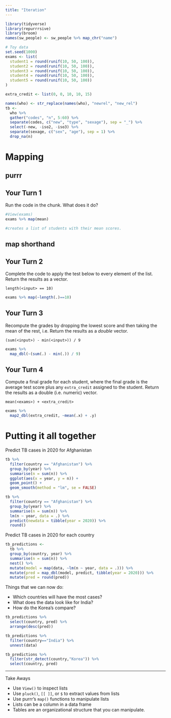 ```yaml
---
title: "Iteration"
---
```


```r
library(tidyverse)
library(repurrrsive)
library(broom)
names(sw_people) <- sw_people %>% map_chr("name")

# Toy data
set.seed(1000)
exams <- list(
  student1 = round(runif(10, 50, 100)),
  student2 = round(runif(10, 50, 100)),
  student3 = round(runif(10, 50, 100)),
  student4 = round(runif(10, 50, 100)),
  student5 = round(runif(10, 50, 100))
)

extra_credit <- list(0, 0, 10, 10, 15)

names(who) <- str_replace(names(who), "newrel", "new_rel")
tb <-  
  who %>%
  gather("codes", "n", 5:60) %>%
  separate(codes, c("new", "type", "sexage"), sep = "_") %>%
  select(-new, -iso2, -iso3) %>%
  separate(sexage, c("sex", "age"), sep = 1) %>%
  drop_na(n)
```

# Mapping

## purrr


## Your Turn 1

Run the code in the chunk. What does it do?

```r
#View(exams)
exams %>% map(mean)

#creates a list of students with their mean scores.
```

## map shorthand


## Your Turn 2

Complete the code to apply the test below to every element of the list. Return the results as a vector.

`length(<input> == 10)`

```r
exams %>% map(~length(.)==10)
```

## Your Turn 3

Recompute the grades by dropping the lowest score and then taking the mean of the rest, i.e. Return the results as a _double_ vector.

`(sum(<input>) - min(<input>)) / 9`

```r
exams %>% 
  map_dbl(~(sum(.) - min(.)) / 9)
```


## Your Turn 4

Compute a final grade for each student, where the final grade is the average test score plus any `extra_credit` assigned to the student. Return the results as a double (i.e. numeric) vector.

`mean(<exams>) + <extra_credit>`

```r
exams %>% 
  map2_dbl(extra_credit, ~mean(.x) + .y)
```


# Putting it all together

Predict TB cases in 2020 for Afghanistan

```r
tb %>% 
  filter(country == "Afghanistan") %>%
  group_by(year) %>% 
  summarise(n = sum(n)) %>%
  ggplot(aes(x = year, y = n)) +
  geom_point() +
  geom_smooth(method = "lm", se = FALSE)
```


```r
tb %>% 
  filter(country == "Afghanistan") %>%
  group_by(year) %>% 
  summarise(n = sum(n)) %>% 
  lm(n ~ year, data = .) %>% 
  predict(newdata = tibble(year = 2020)) %>% 
  round()
```

Predict TB cases in 2020 for each country

```r
tb_predictions <-
  tb %>% 
  group_by(country, year) %>% 
  summarise(n = sum(n)) %>% 
  nest() %>% 
  mutate(model = map(data, ~lm(n ~ year, data = .))) %>%
  mutate(pred = map_dbl(model, predict, tibble(year = 2020))) %>%
  mutate(pred = round(pred))
```

Things that we can now do:

* Which countries will have the most cases?
* What does the data look like for India?
* How do the Korea's compare?


```r
tb_predictions %>% 
  select(country, pred) %>% 
  arrange(desc(pred))
```

```r
tb_predictions %>%
  filter(country=="India") %>% 
  unnest(data)
```

```r
tb_predictions %>%
  filter(str_detect(country,"Korea")) %>% 
  select(country, pred) 
```


***

Take Aways

* Use `View()` to inspect lists
* Use `pluck()`, `[[ ]]`, or `$` to extract values from lists
* Use purrr's `map()` functions to manipulate lists
* Lists can be a column in a data frame
* Tables are an organizational structure that you can manipulate.
